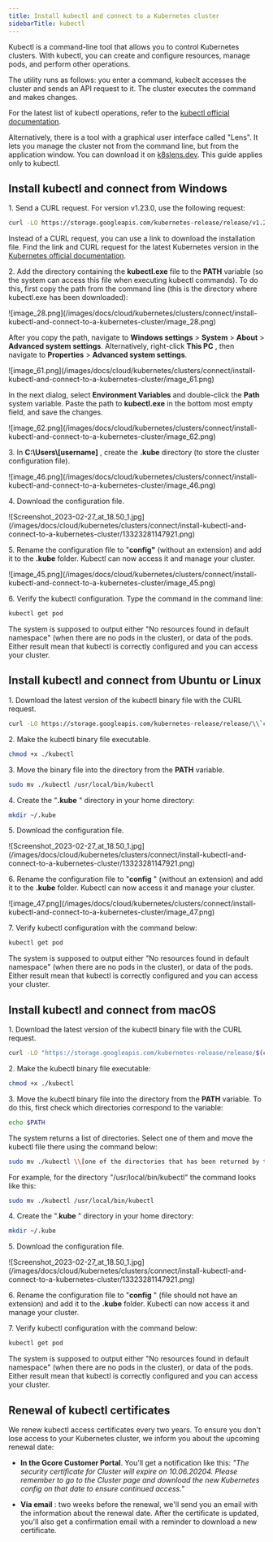 ---
title: Install kubectl and connect to a Kubernetes cluster
sidebarTitle: kubectl
---

Kubectl is a command-line tool that allows you to control Kubernetes clusters. With kubectl, you can create and configure resources, manage pods, and perform other operations. 

The utility runs as follows: you enter a command, kubeclt accesses the cluster and sends an API request to it. The cluster executes the command and makes changes. 

For the latest list of kubectl operations, refer to the [kubectl official documentation](https://kubernetes.io/docs/reference/generated/kubectl/kubectl-commands).

Alternatively, there is a tool with a graphical user interface called "Lens". It lets you manage the cluster not from the command line, but from the application window. You can download it on [k8slens.dev](https://k8slens.dev). This guide applies only to kubectl.

## Install kubectl and connect from Windows

1\. Send a CURL request. For version v1.23.0, use the following request: 

```sh
curl -LO https://storage.googleapis.com/kubernetes-release/release/v1.23.0/bin/windows/amd64/kubectl.exe
 ```

Instead of a CURL request, you can use a link to download the installation file. Find the link and CURL request for the latest Kubernetes version in the [Kubernetes official documentation](https://kubernetes.io/docs/tasks/tools/install-kubectl-windows/#install-kubectl-binary-with-curl-on-windows). 

2\. Add the directory containing the **kubectl.exe** file to the **PATH** variable (so the system can access this file when executing kubectl commands). To do this, first copy the path from the command line (this is the directory where kubectl.exe has been downloaded): 


<Frame>![image_28.png](/images/docs/cloud/kubernetes/clusters/connect/install-kubectl-and-connect-to-a-kubernetes-cluster/image_28.png)</Frame>



After you copy the path, navigate to **Windows settings** > **System** > **About** > **Advanced system settings**. Alternatively, right-click **This PC** , then navigate to **Properties** > **Advanced system settings**. 


<Frame>![image_61.png](/images/docs/cloud/kubernetes/clusters/connect/install-kubectl-and-connect-to-a-kubernetes-cluster/image_61.png)</Frame>



In the next dialog, select **Environment Variables** and double-click the **Path** system variable. Paste the path to **kubectl.exe** in the bottom most empty field, and save the changes. 


<Frame>![image_62.png](/images/docs/cloud/kubernetes/clusters/connect/install-kubectl-and-connect-to-a-kubernetes-cluster/image_62.png)</Frame>



3\. In **C:\Users\\[username]** , create the **.kube** directory (to store the cluster configuration file). 


<Frame>![image_46.png](/images/docs/cloud/kubernetes/clusters/connect/install-kubectl-and-connect-to-a-kubernetes-cluster/image_46.png)</Frame>



4\. Download the configuration file. 


<Frame>![Screenshot_2023-02-27_at_18.50_1.jpg](/images/docs/cloud/kubernetes/clusters/connect/install-kubectl-and-connect-to-a-kubernetes-cluster/13323281147921.png)</Frame>



5\. Rename the configuration file to "**config"** (without an extension) and add it to the **.kube** folder. Kubectl can now access it and manage your cluster. 


<Frame>![image_45.png](/images/docs/cloud/kubernetes/clusters/connect/install-kubectl-and-connect-to-a-kubernetes-cluster/image_45.png)</Frame>



6\. Verify the kubectl configuration. Type the command in the command line:

```sh
kubectl get pod
 ```

The system is supposed to output either "No resources found in default namespace" (when there are no pods in the cluster), or data of the pods. Either result mean that kubectl is correctly configured and you can access your cluster.

## Install kubectl and connect from Ubuntu or Linux

1\. Download the latest version of the kubectl binary file with the CURL request. 

```sh
curl -LO https://storage.googleapis.com/kubernetes-release/release/\\`curl -s https://storage.googleapis.com/kubernetes-release/release/stable.txt\\`/bin/linux/amd64/kubectl 
 ```

2\. Make the kubectl binary file executable. 

```sh
chmod +x ./kubectl
 ```

3\. Move the binary file into the directory from the **PATH** variable.

```sh
sudo mv ./kubectl /usr/local/bin/kubectl
 ```

4\. Create the "**.kube** " directory in your home directory:

```sh
mkdir ~/.kube
 ```

5\. Download the configuration file. 


<Frame>![Screenshot_2023-02-27_at_18.50_1.jpg](/images/docs/cloud/kubernetes/clusters/connect/install-kubectl-and-connect-to-a-kubernetes-cluster/13323281147921.png)</Frame>



6\. Rename the configuration file to "**config** " (without an extension) and add it to the **.kube** folder. Kubectl can now access it and manage your cluster. 


<Frame>![image_47.png](/images/docs/cloud/kubernetes/clusters/connect/install-kubectl-and-connect-to-a-kubernetes-cluster/image_47.png)</Frame>



7\. Verify kubectl configuration with the command below: 

```sh
kubectl get pod
 ```

The system is supposed to output either "No resources found in default namespace" (when there are no pods in the cluster), or data of the pods. Either result mean that kubectl is correctly configured and you can access your cluster.

## Install kubectl and connect from macOS

1\. Download the latest version of the kubectl binary file with the CURL request. 

```sh
curl -LO "https://storage.googleapis.com/kubernetes-release/release/$(curl -s https://storage.googleapis.com/kubernetes-release/release/stable.txt)/bin/darwin/amd64/kubectl"
 ```

2\. Make the kubectl binary file executable: 

```sh
chmod +x ./kubectl
 ```

3\. Move the kubectl binary file into the directory from the **PATH** variable. To do this, first check which directories correspond to the variable:

```sh
echo $PATH
 ```

The system returns a list of directories. Select one of them and move the kubectl file there using the command below:

```sh
sudo mv ./kubectl \\[one of the directories that has been returned by the "echo $PATH" command\\]
 ```

For example, for the directory "/usr/local/bin/kubectl" the command looks like this: 

```sh
sudo mv ./kubectl /usr/local/bin/kubectl
 ```

4\. Create the ".**kube** " directory in your home directory: 

```sh
mkdir ~/.kube
 ```

5\. Download the configuration file. 


<Frame>![Screenshot_2023-02-27_at_18.50_1.jpg](/images/docs/cloud/kubernetes/clusters/connect/install-kubectl-and-connect-to-a-kubernetes-cluster/13323281147921.png)</Frame>



6\. Rename the configuration file to "**config** " (file should not have an extension) and add it to the **.kube** folder. Kubectl can now access it and manage your cluster.

7\. Verify kubectl configuration with the command below: 

```sh
kubectl get pod
 ```

The system is supposed to output either "No resources found in default namespace" (when there are no pods in the cluster), or data of the pods. Either result mean that kubectl is correctly configured and you can access your cluster.

## Renewal of kubectl certificates

We renew kubectl access certificates every two years. To ensure you don't lose access to your Kubernetes cluster, we inform you about the upcoming renewal date: 

  * **In the Gcore Customer Portal**. You'll get a notification like this: _"The security certificate for Cluster will expire on 10.06.20204. Please remember to go to the Cluster page and download the new Kubernetes config on that date to ensure continued access."_

  * **Via email** : two weeks before the renewal, we'll send you an email with the information about the renewal date. After the certificate is updated, you'll also get a confirmation email with a reminder to download a new certificate.